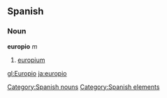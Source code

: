 == Spanish == {{wikipediaAlt|europium}}
=== Noun ===
'''europio''' ''m''
# [[europium]]

[[Category:Spanish nouns]]
[[Category:Spanish elements]]

[[gl:Europio]]
[[ja:europio]]